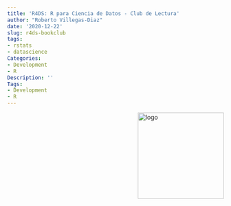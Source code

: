 ```yaml
---
title: 'R4DS: R para Ciencia de Datos - Club de Lectura'
author: "Roberto Villegas-Diaz"
date: '2020-12-22'
slug: r4ds-bookclub
tags:
- rstats
- datascience
Categories:
- Development
- R
Description: ''
Tags:
- Development
- R
---
```


<img src="https://camo.githubusercontent.com/ec147d1aa3e1a06269454b3a7b56a24a86020a85943cc1387856cd9202e424a3/68747470733a2f2f723464732d656e2d657370616e696f6c2e6e65746c6966792e6170702f6865785f723464732d65732e706e67" alt="logo" align="right" height=200px/>


